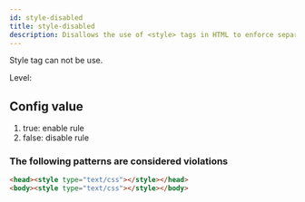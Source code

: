 ```yaml
---
id: style-disabled
title: style-disabled
description: Disallows the use of <style> tags in HTML to enforce separation of content and presentation.
---
```



Style tag can not be use.

Level: <Badge text="Warning" variant="caution" />

## Config value

1. true: enable rule
2. false: disable rule


### The following patterns are considered violations

```html
<head><style type="text/css"></style></head>
<body><style type="text/css"></style></body>
```
